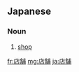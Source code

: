 {{also|店舖|店铺}}
==Japanese==
{{ja-kanjitab|てん|ほ|k2=ぽ|yomi=on}}

===Noun===
{{ja-noun|てんぽ|kyu=店舖}}

# [[shop]]

[[fr:店舗]]
[[mg:店舗]]
[[ja:店舗]]